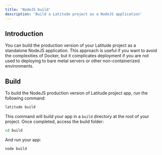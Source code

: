 ```yaml
---
title: 'NodeJS build'
description: 'Build a Latitude project as a NodeJS application'
---
```


## Introduction

You can build the production version of your Latitude project as a standalone
NodeJS application. This approach is useful if you want to avoid the
complexities of Docker, but it complicates deployment if you are not used to
deploying to bare metal servers or other non-containerized environments.

## Build

To build the NodeJS production version of Latitude project app, run the following command:

```bash
latitude build
```

This command will build your app in a `build` directory at the root of your
project. Once completed, access the build folder:

```bash
cd build
```

And run your app:

```bash
node build
```
